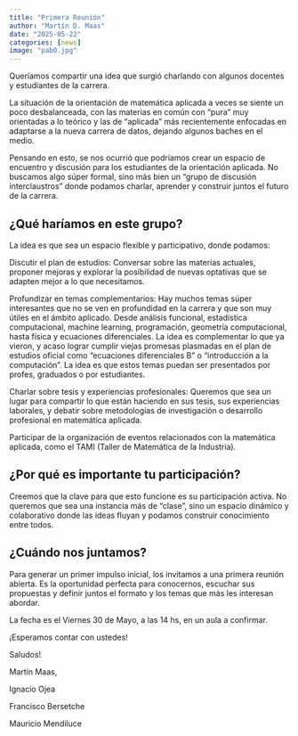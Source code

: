 ```yaml
---
title: "Primera Reunión"
author: "Martín D. Maas"
date: "2025-05-22"
categories: [news]
image: "pab0.jpg"
---
```


Queríamos compartir una idea que surgió charlando con algunos docentes y estudiantes de la carrera. 

La situación de la orientación de matemática aplicada a veces se siente un poco desbalanceada, con las materias en común con "pura" muy orientadas a lo teórico y las de "aplicada" más recientemente enfocadas en adaptarse a la nueva carrera de datos, dejando algunos baches en el medio.

Pensando en esto, se nos ocurrió que podríamos crear un espacio de encuentro y discusión para los estudiantes de la orientación aplicada. No buscamos algo súper formal, sino más bien un "grupo de discusión interclaustros" donde podamos charlar, aprender y construir juntos el futuro de la carrera.

## ¿Qué haríamos en este grupo?
La idea es que sea un espacio flexible y participativo, donde podamos:

Discutir el plan de estudios: Conversar sobre las materias actuales, proponer mejoras y explorar la posibilidad de nuevas optativas que se adapten mejor a lo que necesitamos.

Profundizar en temas complementarios: Hay muchos temas súper interesantes que no se ven en profundidad en la carrera y que son muy útiles en el ámbito aplicado. Desde análisis funcional, estadística computacional, machine learning, programación, geometría computacional, hasta física y ecuaciones diferenciales. La idea es complementar lo que ya vieron, y acaso lograr cumplir viejas promesas plasmadas en el plan de estudios oficial como “ecuaciones diferenciales B” o “introducción a la computación”. La idea es que estos temas puedan ser presentados por profes, graduados o por estudiantes.

Charlar sobre tesis y experiencias profesionales: Queremos que sea un lugar para compartir lo que están haciendo en sus tesis, sus experiencias laborales, y debatir sobre metodologías de investigación o desarrollo profesional en matemática aplicada.

Participar de la organización de eventos relacionados con la matemática aplicada, como el TAMI (Taller de Matemática de la Industria).

## ¿Por qué es importante tu participación?
Creemos que la clave para que esto funcione es su participación activa. No queremos que sea una instancia más de "clase", sino un espacio dinámico y colaborativo donde las ideas fluyan y podamos construir conocimiento entre todos. 

## ¿Cuándo nos juntamos?
Para generar un primer impulso inicial, los invitamos a una primera reunión abierta. Es la oportunidad perfecta para conocernos, escuchar sus propuestas y definir juntos el formato y los temas que más les interesan abordar.

La fecha es el Viernes 30 de Mayo, a las 14 hs, en un aula a confirmar.

¡Esperamos contar con ustedes!

Saludos!

Martín Maas,

Ignacio Ojea

Francisco Bersetche

Mauricio Mendiluce